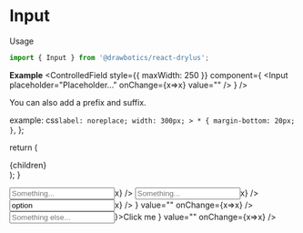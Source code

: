 


# Input
Usage
```jsx
import { Input } from '@drawbotics/react-drylus';
```

__Example__
<Playground component={Input}>
  <ControlledField style={{ maxWidth: 250 }} component={
    <Input placeholder="Placeholder..." onChange={x=>x} value="" />
  } />
</Playground>


You can also add a prefix and suffix.

  example: css`
    label: noreplace;
    width: 300px;
    > * {
      margin-bottom: 20px;
    }
  `,
};

  return (
    <div className={style.example}>
      {children}
    </div>
  );
}

<Playground>
  <Example>
    <Input placeholder="Something..." prefix="$" value="" onChange={x=>x} />
    <Input placeholder="Something..." suffix=".com" value="" onChange={x=>x} />
    <Input placeholder="Something..." prefix={
      <Select value="option" options={[{ label: 'Option', value: 'option' }]} placeholder="Select..." onChange={x=>x} />
    } value="" onChange={x=>x} />
    <Input placeholder="Something else..." suffix={
      <Button leading={<Icon name="copy" />}>Click me</Button>
    } value="" onChange={x=>x} />
  </Example>
</Playground>

